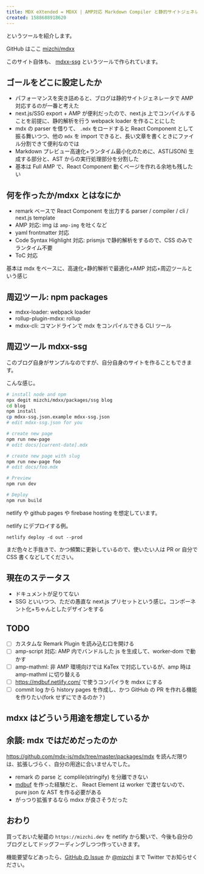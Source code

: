 ```yaml
---
title: MDX eXtended = MDXX | AMP対応 Markdown Compiler と静的サイトジェネレーター
created: 1588688918620
---
```


というツールを紹介します。

GitHub はここ [mizchi/mdxx](https://github.com/mizchi/mdxx)

このサイト自体も、 [mdxx-ssg](https://github.com/mizchi/mdxx/tree/master/packages/ssg) というツールで作られています。

## ゴールをどこに設定したか

- パフォーマンスを突き詰めると、ブログは静的サイトジェネレータで AMP 対応するのが一番と考えた
- next.js/SSG export + AMP が便利だったので、next.js 上でコンパイルすることを前提に、静的解析を行う webpack loader を作ることにした
- mdx の parser を借りて、 `.mdx` をロードすると React Component として振る舞いつつ、他の `mdx` を import できると、長い文章を書くときにファイル分割できて便利なのでは
- Markdown プレビュー高速化+ランタイム最小化のために、AST(JSON) 生成する部分と、AST からの実行処理部分を分割した
- 基本は Full AMP で、React Component 動くページを作れる余地も残したい

## 何を作ったか/mdxx とはなにか

- remark ベースで React Component を出力する parser / compiler / cli / next.js template
- AMP 対応: img は `amp-img` を吐くなど
- yaml frontmatter 対応
- Code Syntax Highlight 対応: prismjs で静的解析をするので、CSS のみでランタイム不要
- ToC 対応

基本は mdx をベースに、高速化+静的解析で最適化+AMP 対応+周辺ツールという感じ

## 周辺ツール: npm packages

- mdxx-loader: webpack loader
- rollup-plugin-mdxx: rollup
- mdxx-cli: コマンドラインで mdx をコンパイルできる CLI ツール

## 周辺ツール mdxx-ssg

このブログ自身がサンプルなのですが、自分自身のサイトを作ることもできます。

こんな感じ。

```bash
# install node and npm
npx degit mizchi/mdxx/packages/ssg blog
cd blog
npm install
cp mdxx-ssg.json.example mdxx-ssg.json
# edit mdxx-ssg.json for you

# create new page
npm run new-page
# edit docs/[current-date].mdx

# create new page with slug
npm run new-page foo
# edit docs/foo.mdx

# Preview
npm run dev

# Deploy
npm run build
```

netlify や github pages や firebase hosting を想定しています。

netlify にデプロイする例。

```
netlify deploy -d out --prod
```

まだ色々と手抜きで、かつ頻繁に更新しているので、使いたい人は PR or 自分で CSS 書くなどしてください。

## 現在のステータス

- ドキュメントが足りてない
- SSG といいつつ、ただの愚直な next.js プリセットという感じ。コンポーネント化+ちゃんとしたデザインをする

## TODO

- [ ] カスタムな Remark Plugin を読み込む口を開ける
- [ ] amp-script 対応: AMP 内でバンドルした js を生成して、worker-dom で動かす
- [ ] amp-mathml: 非 AMP 環境向けでは KaTex で対応しているが、amp 時は amp-mathml に切り替える
- [ ] https://mdbuf.netlify.com/ で使うコンパイラを mdxx にする
- [ ] commit log から history pages を作成し、かつ GitHub の PR を作れる機能を作りたい(fork せずにできるのか？)

## mdxx はどういう用途を想定しているか

## 余談: mdx ではだめだったのか

https://github.com/mdx-js/mdx/tree/master/packages/mdx を読んだ限りは、拡張しづらく、自分の用途に合いませんでした。

- remark の parse と complile(stringify) を分離できない
- [mdbuf](https://mdbuf.netlify.com/) を作った経験だと、 React Element は worker で渡せないので、pure json な AST を作る必要がある
- がっつり拡張するなら mdxx が良さそうだった

## おわり

買っておいた秘蔵の `https://mizchi.dev` を netlify から繋いで、今後も自分のブログとしてドッグフーディングしつつ作っていきます。

機能要望などあったら、[GitHub の Issue](https://github.com/mizchi/mdxx/issues) か [@mizchi](https://twitter.com/mizchi) まで Twitter でお知らせください。
